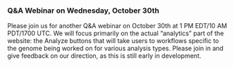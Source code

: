 ### Q&A Webinar on Wednesday, October 30th

Please join us for another Q&A webinar on October 30th at 1 PM EDT/10 AM PDT/1700 UTC. We will focus primarily on the actual “analytics” part of the website: the Analyze buttons that will take users to workflows specific to the genome being worked on for various analysis types. Please join in and give feedback on our direction, as this is still early in development.

<CardActions>
  <Link
    label="Zoom Link"
    url="https://psu.zoom.us/j/99331380856?pwd=ktUUark52KveSfI824OPn5Rglfb3Wi.1"
  />
</CardActions>
